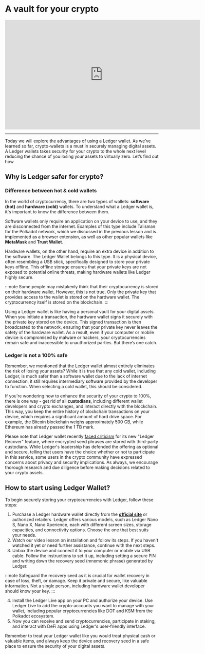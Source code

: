 # A vault for your crypto

<iframe width="640" height="360"
    src="https://www.youtube.com/embed/0Yvu0o_3-80?fs=2&autoplay=0" frameborder="0"
    allow="fullscreen; accelerometer; autoplay; clipboard-write; encrypted-media; gyroscope; picture-in-picture" allowfullscreen></iframe>

<hr/>

Today we will explore the advantages of using a Ledger wallet. As we’ve learned so far, crypto-wallets is a must in securely managing digital assets. A Ledger wallets takes security for your crypto to the whole next level reducing the chance of you losing your assets to virtually zero. Let’s find out how.

## **Why is Ledger safer for crypto?**

### Difference between hot & cold wallets

In the world of cryptocurrency, there are two types of wallets: **software (hot)** and **hardware (cold)** wallets. To understand what a Ledger wallet is, it's important to know the difference between them.

Software wallets only require an application on your device to use, and they are disconnected from the internet. Examples of this type include Talisman for the Polkadot network, which we discussed in the previous lesson and is implemented as a browser extension, as well as other popular wallets like **MetaMask** and **Trust Wallet**.

Hardware wallets, on the other hand, require an extra device in addition to the software. The Ledger Wallet belongs to this type. It is a physical device, often resembling a USB stick, specifically designed to store your private keys offline. This offline storage ensures that your private keys are not exposed to potential online threats, making hardware wallets like Ledger highly secure.

:::note
Some people may mistakenly think that their cryptocurrency is stored on their hardware wallet. However, this is not true. Only the private key that provides access to the wallet is stored on the hardware wallet. The cryptocurrency itself is stored on the blockchain.
:::

Using a Ledger wallet is like having a personal vault for your digital assets. When you initiate a transaction, the hardware wallet signs it securely with the private key stored on the device. This signed transaction is then broadcasted to the network, ensuring that your private key never leaves the safety of the hardware wallet. As a result, even if your computer or mobile device is compromised by malware or hackers, your cryptocurrencies remain safe and inaccessible to unauthorized parties. But there’s one catch.

### Ledger is not a 100% safe

Remember, we mentioned that the Ledger wallet almost entirely eliminates the risk of losing your assets? While it is true that any cold wallet, including Ledger, is much safer than a software wallet due to the lack of internet connection, it still requires intermediary software provided by the developer to function. When selecting a cold wallet, this should be considered.

If you're wondering how to enhance the security of your crypto to 100%, there is one way - get rid of all **custodians**, including different wallet developers and crypto exchanges, and interact directly with the blockchain. This way, you keep the entire history of blockchain transactions on your device, which requires a significant amount of hard drive space. For example, the Bitcoin blockchain weighs approximately 500 GB, while Ethereum has already passed the 1 TB mark.

Please note that Ledger wallet recently [faced criticism](https://www.coindesk.com/tech/2023/05/16/ledger-bats-back-criticism-of-new-wallet-recovery-service/) for its new "Ledger Recover" feature, where encrypted seed phrases are stored with third-party custodians. While Ledger's leadership has defended the offering as optional and secure, telling that users have the choice whether or not to participate in this service, some users in the crypto community have expressed concerns about privacy and security implications. As always, we encourage thorough research and due diligence before making decisions related to your crypto assets.

## **How to start using Ledger Wallet?**

To begin securely storing your cryptocurrencies with Ledger, follow these steps:

1. Purchase a Ledger hardware wallet directly from the **[official site](https://www.ledger.com/)** or authorized retailers. Ledger offers various models, such as Ledger Nano S, Nano X, Nano Xperience, each with different screen sizes, storage capacities, and connectivity options. Choose the one that best suits your needs.
2. Watch our video lesson on installation and follow its steps. If you haven't watched it yet or need further assistance, continue with the next steps.
3. Unbox the device and connect it to your computer or mobile via USB cable. Follow the instructions to set it up, including setting a secure PIN and writing down the recovery seed (mnemonic phrase) generated by Ledger.

:::note
Safeguard the recovery seed as it is crucial for wallet recovery in case of loss, theft, or damage. Keep it private and secure, like valuable information. Not a single person, including hardware wallet developer should know your key.
:::

4. Install the Ledger Live app on your PC and authorize your device. Use Ledger Live to add the crypto-accounts you want to manage with your wallet, including popular cryptocurrencies like DOT and KSM from the Polkadot ecosystem.
5. Now you can receive and send cryptocurrencies, participate in staking, and interact with DeFi apps using Ledger's user-friendly interface.

Remember to treat your Ledger wallet like you would treat physical cash or valuable items, and always keep the device and recovery seed in a safe place to ensure the security of your digital assets.

<!-- {/* <QuizBlock */} -->
<!-- {/* quizUrl="https://faas-fra1-afec6ce7.doserverless.co/api/v1/web/fn-18e93402-1ffe-47e8-be1d-e28a6ac871f1/default/Quiz" */} -->
<!-- {/* quizId="question5.1" */} -->
<!-- {/* /> */} -->

<!-- {/* <QuizBlock */} -->
<!-- {/* quizUrl="https://faas-fra1-afec6ce7.doserverless.co/api/v1/web/fn-18e93402-1ffe-47e8-be1d-e28a6ac871f1/default/Quiz" */} -->
<!-- {/* quizId="question5.2" */} -->
<!-- {/* /> */} -->

<!-- {/* <QuizBlock */} -->
<!-- {/* quizUrl="https://faas-fra1-afec6ce7.doserverless.co/api/v1/web/fn-18e93402-1ffe-47e8-be1d-e28a6ac871f1/default/Quiz" */} -->
<!-- {/* quizId="question5.3" */} -->
<!-- {/* /> */} -->